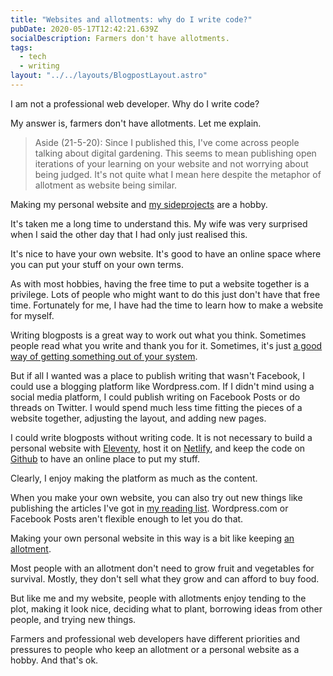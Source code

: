 ```yaml
---
title: "Websites and allotments: why do I write code?"
pubDate: 2020-05-17T12:42:21.639Z
socialDescription: Farmers don't have allotments.
tags:
  - tech
  - writing
layout: "../../layouts/BlogpostLayout.astro"
---
```


I am not a professional web developer. Why do I write code?

My answer is, farmers don't have allotments. Let me explain.

> Aside (21-5-20): Since I published this, I've come across people talking about digital gardening. This seems to mean publishing open iterations of your learning on your website and not worrying about being judged. It's not quite what I mean here despite the metaphor of allotment as website being similar.

Making my personal website and [my sideprojects](/tags/new-website) are a hobby.

It's taken me a long time to understand this. My wife was very surprised when I said the other day that I had only just realised this.

It's nice to have your own website. It's good to have an online space where you can put your stuff on your own terms.

As with most hobbies, having the free time to put a website together is a privilege. Lots of people who might want to do this just don't have that free time. Fortunately for me, I have had the time to learn how to make a website for myself.

Writing blogposts is a great way to work out what you think. Sometimes people read what you write and thank you for it. Sometimes, it's just [a good way of getting something out of your system](/blog/2020-04-18-on-the-whataboutery-around-the-takeover-of-newcastle-united).

But if all I wanted was a place to publish writing that wasn't Facebook, I could use a blogging platform like <span>Wordpress.com</span>. If I didn't mind using a social media platform, I could publish writing on Facebook Posts or do threads on Twitter. I would spend much less time fitting the pieces of a website together, adjusting the layout, and adding new pages.

I could write blogposts without writing code. It is not necessary to build a personal website with [Eleventy](https://11ty.dev), host it on [Netlify](https://www.netlify.com), and keep the code on [Github](https://github.com) to have an online place to put my stuff.

Clearly, I enjoy making the platform as much as the content.

When you make your own website, you can also try out new things like publishing the articles I've got in [my reading list](/reading-list). <span>Wordpress.com</span> or Facebook Posts aren't flexible enough to let you do that.

Making your own personal website in this way is a bit like keeping [an allotment](<https://en.wikipedia.org/wiki/Allotment_(gardening)>).

Most people with an allotment don't need to grow fruit and vegetables for survival. Mostly, they don't sell what they grow and can afford to buy food.

But like me and my website, people with allotments enjoy tending to the plot, making it look nice, deciding what to plant, borrowing ideas from other people, and trying new things.

Farmers and professional web developers have different priorities and pressures to people who keep an allotment or a personal website as a hobby. And that's ok.
